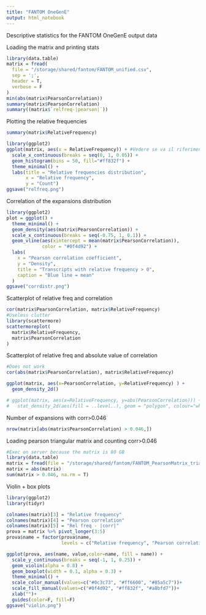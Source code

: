 ```yaml
---
title: "FANTOM OneGenE"
output: html_notebook
---
```

Descriptive statistics for the FANTOM OneGenE output data

Loading the matrix and printing stats
```r
library(data.table)
matrix = fread(
  file = "/storage/shared/fantom/FANTOM_unified.csv",
  sep = ';',
  header = T,
  verbose = F
)
min(abs(matrix$PearsonCorrelation))
summary(matrix$PearsonCorrelation)
summary((matrix$`relfreq-|pearson|`))
```
Plotting the relative frequencies
```r
summary(matrix$RelativeFrequency)

library(ggplot2)
ggplot(matrix, aes(x = RelativeFrequency)) + #Vedere se va il riferimento alla colonna
  scale_x_continuous(breaks = seq(0, 1, 0.05)) +
  geom_histogram(bins = 50, fill="#ff832f") +
  theme_minimal() +
  labs(title = "Relative frequencies distribution",
       x = "Relative frequency",
       y = "Count")
ggsave("relfreq.png")
```
Correlation of the expansions distribution
```r
library(ggplot2)
plot = ggplot() +
  theme_minimal() +
  geom_density(aes(matrix$PearsonCorrelation)) +
  scale_x_continuous(breaks = seq(-0.75, 1, 0.1)) +
  geom_vline(aes(xintercept = mean(matrix$PearsonCorrelation)),
             color = "#0f4d92") +
  labs(
    x = "Pearson correlation coefficient",
    y = "Density",
    title = "Transcripts with relative frequency > 0",
    caption = "Blue line = mean"
  )
ggsave("corrdistr.png")
```
Scatterplot of relative freq and correlation
```r
cor(matrix$PearsonCorrelation, matrix$RelativeFrequency)
#Useless clutter
library(scattermore)
scattermoreplot(
  matrix$RelativeFrequency,
  matrix$PearsonCorrelation
)
```
Scatterplot of relative freq and absolute value of correlation
```r
#Does not work
cor(abs(matrix$PearsonCorrelation), matrix$RelativeFrequency)

ggplot(matrix, aes(x=PearsonCorrelation, y=RelativeFrequency) ) +
  geom_density_2d()

# ggplot(matrix, aes(x=RelativeFrequency, y=abs(PearsonCorrelation))) +
#   stat_density_2d(aes(fill = ..level..), geom = "polygon", colour="white")
```
Number of expansions with corr>0.046
```r
nrow(matrix[abs(matrix$PearsonCorrelation) > 0.046,])
```
Loading pearson triangular matrix and counting corr>0.046
```r
#Exec on server because the matrix is 80 GB
library(data.table)
matrix = fread(file = "/storage/shared/fantom/FANTOM_PearsonMatrix_triangular.csv", sep = ',', header = T, verbose = F)
matrix = abs(matrix)
sum(matrix > 0.046, na.rm = T)
```
Violin + box plots
```r
library(ggplot2)
library(tidyr)

colnames(matrix)[3] = "Relative frequency"
colnames(matrix)[4] = "Pearson correlation"
colnames(matrix)[5] = "Rel freq - |corr|"
prova = matrix %>% pivot_longer(3:5)
prova$name = factor(prova$name,
                    levels = c("Relative frequency", "Pearson correlation", "Rel freq - |corr|"))

ggplot(prova, aes(name, value,color=name, fill = name)) +
  scale_y_continuous(breaks = seq(-1, 1, 0.25)) +
  geom_violin(alpha = 0.8) +
  geom_boxplot(width = 0.1, alpha = 0.3) +
  theme_minimal() +
  scale_color_manual(values=c("#0c3c73", "#ff6600", "#85a5c7"))+
  scale_fill_manual(values=c("#0f4d92", "#ff832f", "#a8bfd7"))+
  xlab("")+
  guides(color=F, fill=F)
ggsave("violin.png")
```



